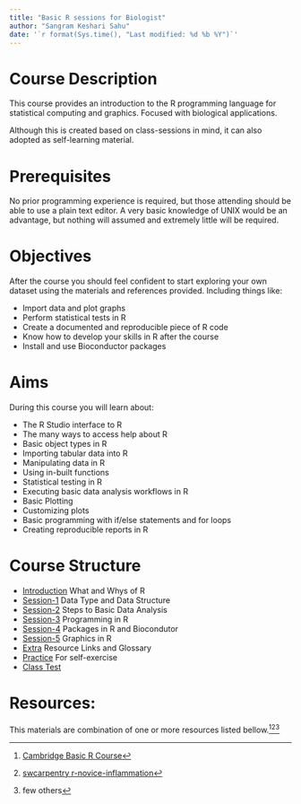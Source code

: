```yaml
---
title: "Basic R sessions for Biologist"
author: "Sangram Keshari Sahu"
date: '`r format(Sys.time(), "Last modified: %d %b %Y")`'
---
```


# Course Description
This course provides an introduction to the R programming language for statistical computing and graphics. Focused with biological applications.

Although this is created based on class-sessions in mind, it can also adopted as self-learning material.

# Prerequisites
No prior programming experience is required, but those attending should be able to use a plain text editor.
A very basic knowledge of UNIX would be an advantage, but nothing will assumed and extremely little will be required.

# Objectives
After the course you should feel confident to start exploring your own dataset using the materials and references provided. Including things like:

* Import data and plot graphs
* Perform statistical tests in R
* Create a documented and reproducible piece of R code
* Know how to develop your skills in R after the course
* Install and use Bioconductor packages

# Aims

During this course you will learn about: 

* The R Studio interface to R
* The many ways to access help about R
* Basic object types in R
* Importing tabular data into R
* Manipulating data in R
* Using in-built functions
* Statistical testing in R
* Executing basic data analysis workflows in R
* Basic Plotting
* Customizing plots
* Basic programming with if/else statements and for loops
* Creating reproducible reports in R

# Course Structure

* [Introduction](intro.html) What and Whys of R
* [Session-1](session-1.html) Data Type and Data Structure
* [Session-2](session-2.html) Steps to Basic Data Analysis
* [Session-3](session-3.html) Programming in R
* [Session-4](session-4.html) Packages in R and Biocondutor
* [Session-5](session-5.html) Graphics in R
* [Extra](extra.html) Resource Links and Glossary
* [Practice](exercises-1.html) For self-exercise
* [Class Test](test-1_encrypted.html)

# Resources:
This materials are combination of one or more resources listed bellow.[^1][^2][^3]  

[^1]: [Cambridge Basic R Course](https://github.com/cambiotraining/r-intro)  
[^2]: [swcarpentry r-novice-inflammation](https://github.com/swcarpentry/r-novice-inflammation/)
[^3]: few others
  
